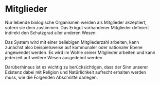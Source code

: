 # Mitglieder {#sec-rulebook-members}

Nur lebende biologische Organismen werden als Mitglieder akzeptiert, sofern sie dem zustimmen.
Das Erbgut vorhandener Mitglieder definiert indirekt den Schutzgrad aller anderen Wesen.

Das System wird mit einer beliebigen Mitgliederzahl arbeiten,
kann zunächst also beispielsweise auf kommunaler oder nationaler Ebene angewendet werden.
Es wird im Wohle seiner Mitglieder arbeiten und kann jederzeit auf weitere Wesen ausgedehnt werden.

Darüberhinaus ist es wichtig zu berücksichtigen,
dass der Sinn unserer Existenz dabei mit Religion und Natürlichkeit aufrecht erhalten werden muss,
wie die Folgenden Abschnitte darlegen.
